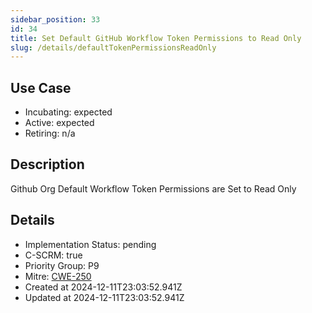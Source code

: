 ```yaml
---
sidebar_position: 33
id: 34
title: Set Default GitHub Workflow Token Permissions to Read Only
slug: /details/defaultTokenPermissionsReadOnly
---
```


## Use Case
<!-- LEVELS:START -->
- Incubating: expected
- Active: expected
- Retiring: n/a
<!-- LEVELS:END -->

<!-- DESCRIPTION:START -->
## Description
Github Org Default Workflow Token Permissions are Set to Read Only
<!-- DESCRIPTION:END -->

<!-- DETAILS:START -->
## Details
- Implementation Status: pending
- C-SCRM: true
- Priority Group: P9
- Mitre: [CWE-250](https://cwe.mitre.org/data/definitions/250.html)
- Created at 2024-12-11T23:03:52.941Z
- Updated at 2024-12-11T23:03:52.941Z
<!-- DETAILS:END -->
